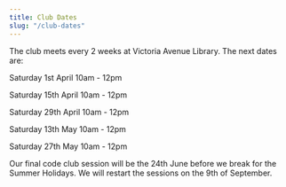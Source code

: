 ```yaml
---
title: Club Dates
slug: "/club-dates"
---
```


The club meets every 2 weeks at Victoria Avenue Library. The next dates are:

Saturday 1st April 10am - 12pm

Saturday 15th April 10am - 12pm

Saturday 29th April 10am - 12pm

Saturday 13th May 10am - 12pm

Saturday 27th May 10am - 12pm

Our final code club session will be the 24th June before we break for the Summer Holidays. We will restart the sessions on the 9th of September.